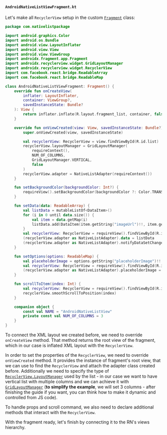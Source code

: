 #### `AndroidNativeListViewFragment.kt`

Let's make all `RecyclerView` setup in the custom [`Fragment`](https://developer.android.com/reference/kotlin/androidx/fragment/app/Fragment) class:

```kotlin title="android/src/main/java/com/nativelistpackage/AndroidNativeListViewFragment.kt"
package com.nativelistpackage

import android.graphics.Color
import android.os.Bundle
import android.view.LayoutInflater
import android.view.View
import android.view.ViewGroup
import androidx.fragment.app.Fragment
import androidx.recyclerview.widget.GridLayoutManager
import androidx.recyclerview.widget.RecyclerView
import com.facebook.react.bridge.ReadableArray
import com.facebook.react.bridge.ReadableMap

class AndroidNativeListViewFragment: Fragment() {
    override fun onCreateView(
        inflater: LayoutInflater,
        container: ViewGroup?,
        savedInstanceState: Bundle?
    ): View {
        return inflater.inflate(R.layout.fragment_list, container, false)
    }

    override fun onViewCreated(view: View, savedInstanceState: Bundle?) {
        super.onViewCreated(view, savedInstanceState)

        val recyclerView: RecyclerView = view.findViewById(R.id.list)
        recyclerView.layoutManager = GridLayoutManager(
            requireContext(),
            NUM_OF_COLUMNS,
            GridLayoutManager.VERTICAL,
            false
        )
        recyclerView.adapter = NativeListAdapter(requireContext())
    }

    fun setBackgroundColor(backgroundColor: Int?) {
        requireView().setBackgroundColor(backgroundColor ?: Color.TRANSPARENT)
    }

    fun setData(data: ReadableArray) {
        val listData = mutableListOf<DataItem>()
        for (i in 0 until data.size()) {
            val item = data.getMap(i)
            listData.add(DataItem(item.getString("imageUrl")!!, item.getString("description")!!))
        }
        val recyclerView: RecyclerView = requireView().findViewById(R.id.list)
        (recyclerView.adapter as NativeListAdapter).data = listData
        (recyclerView.adapter as NativeListAdapter).notifyDataSetChanged()
    }

    fun setOptions(options: ReadableMap) {
        val placeholderImage = options.getString("placeholderImage")!!
        val recyclerView: RecyclerView = requireView().findViewById(R.id.list)
        (recyclerView.adapter as NativeListAdapter).placeholderImage = placeholderImage
    }

    fun scrollToItem(index: Int) {
        val recyclerView: RecyclerView = requireView().findViewById(R.id.list)
        recyclerView.smoothScrollToPosition(index)
    }

    companion object {
        const val NAME = "AndroidNativeListView"
        private const val NUM_OF_COLUMNS = 3
    }
}
```

To connect the XML layout we created before, we need to override `onCreateView` method.
That method returns the root view of the fragment, which in our case is inflated XML layout with the `RecyclerView`.

In order to set the properties of the `RecyclerView`, we need to override `onViewCreated` method.
It provides the instance of fragment's root view, that we can use to find the `RecyclerView` and attach the adapter class created before.
Additionally we need to specify the type of [`RecyclerView.LayoutManager`](https://developer.android.com/reference/kotlin/androidx/recyclerview/widget/RecyclerView.LayoutManager) used by the list - in our case we want to have vertical list with multiple columns and we can achieve it with [`GridLayoutManager`](https://developer.android.com/reference/kotlin/androidx/recyclerview/widget/GridLayoutManager) (**to simplify the example**, we will set 3 columns - after finishing the guide if you want, you can think how to make it dynamic and controlled from JS code).

To handle props and scroll command, we also need to declare additional methods that interact with the `RecyclerView`.

With the fragment ready, let's finish by connecting it to the RN's views hierarchy.
